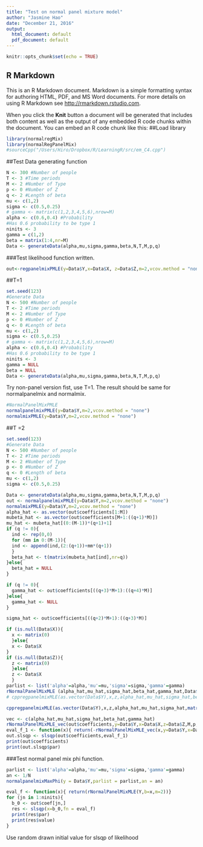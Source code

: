 ```yaml
---
title: "Test on normal panel mixture model"
author: "Jasmine Hao"
date: "December 21, 2016"
output:
  html_document: default
  pdf_document: default
---
```


```r
knitr::opts_chunk$set(echo = TRUE)
```

## R Markdown

This is an R Markdown document. Markdown is a simple formatting syntax for authoring HTML, PDF, and MS Word documents. For more details on using R Markdown see <http://rmarkdown.rstudio.com>.

When you click the **Knit** button a document will be generated that includes both content as well as the output of any embedded R code chunks within the document. You can embed an R code chunk like this:
##Load library
```r
library(normalregMix)
library(normalRegPanelMix)
#sourceCpp("/Users/Hiro/Dropbox/R/LearningR/src/em_C4.cpp") 
```
##Test Data generating function
```r
N <- 300 #Number of people
T <- 3 #Time periods
M <- 2 #Number of Type
p <- 0 #Number of Z
q <- 2 #Length of beta
mu <- c(1,2)
sigma <- c(0.5,0.25)
# gamma <- matrix(c(1,2,3,4,5,6),nrow=M)
alpha <- c(0.6,0.4) #Probability
#Has 0.6 probability to be type 1
ninits <- 3
gamma = c(1,2)
beta = matrix(1:4,nr=M)
Data <- generateData(alpha,mu,sigma,gamma,beta,N,T,M,p,q)

```


###Test likelihood function written.
```r
out<-regpanelmixPMLE(y=Data$Y,x=Data$X, z=Data$Z,m=2,vcov.method = "none")


```

##T=1

```r
set.seed(123)
#Generate Data
N <- 500 #Number of people
T <- 2 #Time periods
M <- 2 #Number of Type
p <- 0 #Number of Z
q <- 0 #Length of beta
mu <- c(1,2)
sigma <- c(0.5,0.25)
# gamma <- matrix(c(1,2,3,4,5,6),nrow=M)
alpha <- c(0.6,0.4) #Probability
#Has 0.6 probability to be type 1
ninits <- 3
gamma = NULL
beta = NULL
Data <- generateData(alpha,mu,sigma,gamma,beta,N,T,M,p,q)
```


Try non-panel version fist, use T=1.
The result should be same for normalpanelmix and normalmix.
```r
#NormalPanelMixPMLE
normalpanelmixPMLE(y=Data$Y,m=2,vcov.method = "none")
normalmixPMLE(y=Data$Y,m=2,vcov.method = "none")

```

##T =2 

```r
set.seed(123)
#Generate Data
N <- 500 #Number of people
T <- 2 #Time periods
M <- 2 #Number of Type
p <- 0 #Number of Z
q <- 0 #Length of beta
mu <- c(1,2)
sigma <- c(0.5,0.25)

Data <- generateData(alpha,mu,sigma,gamma,beta,N,T,M,p,q)
out <- normalpanelmixPMLE(y=Data$Y,m=2,vcov.method = "none")
normalmixPMLE(y=Data$Y,m=2,vcov.method = "none")
alpha_hat <- as.vector(out$coefficients[1:M])
mubeta_hat <- as.vector(out$coefficients[M+1:((q+1)*M)])
mu_hat <- mubeta_hat[(0:(M-1))*(q+1)+1]
if (q != 0){
  ind <- rep(0,0)
  for (mm in 0:(M-1)){
  ind <- append(ind,(2:(q+1))+mm*(q+1))
  }
  beta_hat <- t(matrix(mubeta_hat[ind],nr=q))
}else{
  beta_hat = NULL
}

if (q != 0){
  gamma_hat <- out$coefficients[((q+3)*M+1):((q+4)*M)]
}else{
  gamma_hat <- NULL
}

sigma_hat <- out$coefficients[((q+2)*M+1):((q+3)*M)]

if (is.null(Data$X)){
  x <- matrix(0)
  }else{
  x <- Data$X
}
if (is.null(Data$Z)){
  z <- matrix(0)
  }else{
  z <- Data$X
  }
parlist <- list('alpha'=alpha,'mu'=mu,'sigma'=sigma,'gamma'=gamma)
rNormalPanelMixMLE (alpha_hat,mu_hat,sigma_hat,beta_hat,gamma_hat,Data$Y,Data$X,Data$Z,M,p,q)
# cppregpanelmixMLE(as.vector(Data$Y),x,z,alpha_hat,mu_hat,sigma_hat,beta_hat,gamma_hat,M,q,p,T)

cppregpanelmixMLE(as.vector(Data$Y),x,z,alpha_hat,mu_hat,sigma_hat,matrix(0),matrix(0),M,q,p,T)

vec <- c(alpha_hat,mu_hat,sigma_hat,beta_hat,gamma_hat)
rNormalPanelMixMLE_vec(out$coefficients,y=Data$Y,x=Data$X,z=Data$Z,M,p,q)
eval_f_1 <- function(x){ return(-rNormalPanelMixMLE_vec(x,y=Data$Y,x=Data$X,z=Data$Z,M,p,q))}
out.slsqp <- slsqp(out$coefficients,eval_f_1)
print(out$coefficients)
print(out.slsqp$par)
```

###Test normal panel mix phi function.
```r
parlist <- list('alpha'=alpha,'mu'=mu,'sigma'=sigma,'gamma'=gamma)
an <- 1/N
normalpanelmixMaxPhi(y = Data$Y,parlist = parlist,an = an)
```



```r
eval_f <- function(x){ return(rNormalPanelMixMLE(Y,b=x,m=2))}
for (jn in 1:ninits){
  b_0 <- out$coef[jn,]
  res <- slsqp(x=b_0,fn = eval_f)
  print(res$par)
  print(res$value)
}
```

Use random drawn initial value for slsqp of likelihood

